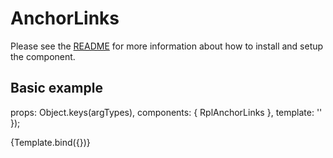 
<Meta title="Molecules/AnchorLinks" />

# AnchorLinks
Please see the [README](https://github.com/dpc-sdp/ripple/blob/master/packages/components/Molecules/AnchorLinks/README.md) for more information about how to install and setup the component.

## Basic example

  props: Object.keys(argTypes),
  components: { RplAnchorLinks },
  template: '<rpl-anchor-links :title="title" :links="links" />'
});

<Canvas>
  <Story
    name="AnchorLinks"
    args={{
      title: 'On this page:',
      links: [
        { text: 'This is the first anchor link', url: '#', type: 'h2' },
        { text: 'This is sub heading following first anchor link', url: '#', type: 'h3' },
        { text: 'Second link to extra content', url: '#', type: 'h2' },
        { text: 'Third link goes here', url: '#', type: 'h2' },
        { text: 'Link to additional content', url: '#', type: 'h2' },
        { text: 'Another link to extra content', url: '#', type: 'h2' },
        { text: 'This is another sub heading', url: '#', type: 'h3' },
        { text: 'And another sub heading', url: '#', type: 'h3' },
        { text: 'This is another link', url: '#', type: 'h2' }
      ]
    }}
  >
    {Template.bind({})}
  </Story>
</Canvas>

<ArgsTable of={RplAnchorLinks} />

